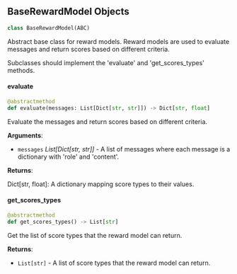 <a id="camel.models.reward.base_reward_model"></a>

<a id="camel.models.reward.base_reward_model.BaseRewardModel"></a>

## BaseRewardModel Objects

```python
class BaseRewardModel(ABC)
```

Abstract base class for reward models. Reward models are used to
evaluate messages and return scores based on different criteria.

Subclasses should implement the 'evaluate' and 'get_scores_types' methods.

<a id="camel.models.reward.base_reward_model.BaseRewardModel.evaluate"></a>

#### evaluate

```python
@abstractmethod
def evaluate(messages: List[Dict[str, str]]) -> Dict[str, float]
```

Evaluate the messages and return scores based on different
criteria.

**Arguments**:

- `messages` _List[Dict[str, str]]_ - A list of messages where each
  message is a dictionary with 'role' and 'content'.
  

**Returns**:

  Dict[str, float]: A dictionary mapping score types to their values.

<a id="camel.models.reward.base_reward_model.BaseRewardModel.get_scores_types"></a>

#### get\_scores\_types

```python
@abstractmethod
def get_scores_types() -> List[str]
```

Get the list of score types that the reward model can return.

**Returns**:

- `List[str]` - A list of score types that the reward model can return.

